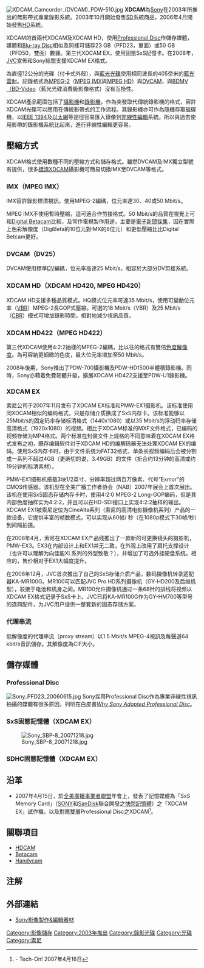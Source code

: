 {{Expand language|en}}[[File:XDCAM_Camcorder_(DVCAM)_PDW-510.jpg|thumb]]
'''XDCAM'''為[[Sony|Sony]]在2003年所推出的無影帶式專業錄影系統。2003年10月開始發售[[標準畫質電視|SD]]系統商品，2006年4月開始發售[[標準畫質電視|HD]]系統。

XDCAM的首兩代XDCAM及XDCAM HD，使用[[Professional_Disc|Professional Disc]]作儲存媒體，媒體和[[Blu-ray_Disc|Blu-ray Disc]]相似及同樣可儲存23 GB（PFD23，單面）或50 GB（PFD50，雙面）數據。第三代XDCAM EX，使用固態SxS記憶卡。在2008年，[[JVC|JVC]]宣佈和Sony結盟支援XDCAM EX格式。

為直徑12公分的光碟（付卡式外殼），與[[Blu-ray_Disc|藍光光碟]]使用相同波長的405奈米的[[藍光雷射|藍光雷射]]。記錄格式為[[MPEG-2|MPEG-2]]（[[MPEG_IMX|MPEG IMX]]與[[MPEG_HD|MPEG HD]]）與[[DVCAM|DVCAM]]，與[[BDMV|BDMV（BD-Video]]（藍光光碟消費級影像格式）沒有互換性。

XDCAM產品範圍包括了[[攝影機|攝影機]]和[[錄影機|錄影機]]，作為突發取代傳統錄影機的格式，容許XDCAM光碟可以應用在傳統影帶式的工作流程。其錄影機亦可作為隨機存取磁碟機，以[[IEEE_1394|IEEE 1394]]及[[以太網|以太網]]等途徑容易匯入錄像到[[非線性編輯|非線性編輯]]系統。所以與過去使用影帶的錄影機系統比起來，進行非線性編輯更容易。

== 壓縮方式 ==
XDCAM格式使用數種不同的壓縮方式和儲存格式。雖然DVCAM及IMX獨立型號有提供，很多[[標清|標清]]XDCAM攝影機可簡易切換IMX至DVCAM等格式。

=== IMX（MPEG IMX） ===
IMX容許錄影標清視訊，使用MPEG-2編碼，位元率達30、40或50 Mbit/s。

MPEG IMX不使用暫時壓縮，這可適合作剪接格式。50 Mbit/s的品質在視覺上可和[[Betacam#Digital_Betacam|Digital Betacam]]比較，及常作電視製作用途，主要是[[電子新聞採集|電子新聞採集]]，因在實際上色彩解像度（DigiBeta的10位元對IMX的8位元）和更低壓縮比比Digital Betcam更好。

=== DVCAM（DV25） ===
DVCAM使用標準[[DV|DV]]編碼，位元率高達25 Mbit/s，相容於大部分DV剪接系統。

=== XDCAM HD（XDCAM HD420, MPEG HD420） ===
XDCAM HD支援多種品質模式。HQ模式位元率可達35 Mbit/s，使用可變動位元率（[[VBR|VBR]]）MPEG-2長GOP式壓縮。可選的18 Mbit/s（VBR）及25 Mbit/s（[[CBR|CBR]]）模式可增加錄影時間，相對地減少視訊品質。

=== XDCAM HD422（MPEG HD422） ===
第三代XDCAM使用4:2:2抽樣的MPEG-2編碼，比以往的格式有雙倍[[色度抽樣|色度解像度]]。為可容納更細緻的色度，最大位元率增加至50 Mbit/s。

2008年後期，Sony推出了PDW-700攝影機及PDW-HD1500半體積錄影機。同時，Sony亦藉着免費韌體升級，擴展XDCAM HD422支援至PDW-U1錄影機。

=== XDCAM EX ===
索尼公司于2007年11月发布了XDCAM EX标准和PMW-EX1摄影机。该标准使用同XDCAM相似的编码格式，只是存储介质换成了SxS内存卡。该标准能够以25Mbit/s的固定码率存储标清格式（1440x1080）或以35 Mbit/s的浮动码率存储高清格式（1920x1080）的视频。相比于XDCAM标准的MXF文件格式，已编码的视频存储为MP4格式。两个标准在封装文件上规格的不同意味着在XDCAM EX格式发布之初，既存编辑软件对于XDCAM HD的编解码器无法处理XDCAM EX的编码。使用SxS内存卡时，由于文件系统为FAT32格式，单条长视频编码后会被分割成一系列不超过4GB（更确切的说，3.49GB）的文件（折合约13分钟的高清或约19分钟的标清素材）。

PMW-EX1摄影机搭载3块1/2英寸、分辨率超过两百万像素、代号“Exmor”的CMOS传感器。该机型在全美广播工作者协会（NAB）2007年展会上首次展出。该机在使用SxS固态存储内存卡时，使用4:2:0 MPEG-2 Long-GOP编码，但是其内部色度抽样实为4:2:2，并且可以在HD-SDI接口上实现4:2:2抽样的输出。XDCAM EX1被索尼定位为CineAlta系列（索尼的高清电影摄像机系列）产品的一款设备，它提供丰富的帧数模式，可以实现从60帧/ 秒（在1080p模式下30帧/秒）到间隔拍摄。

在2008年4月，索尼在XDCAM EX产品线推出了一款新的可更换镜头的摄影机，PMW-EX3。EX3在内部设计上和EX1并无二致，在外观上改用了肩托支撑设计（也许可以理解为向佳能XL系列的外型致敬？），并增加了可选外挂硬盘系统。相应的，售价相对于EX1大幅度提升。

在2008年12月，JVC首次推出了自己的SxS存储介质产品，数码摄像机转录适配器KA-MR100G。MR100可以匹配JVC Pro HD系列摄像机（GY-HD200及后继机型），驳接于电池和机身之间。MR100允许摄像机通过一条68针的排线将视频以XDCAM EX格式记录于SxS卡上。JVC已将KA-MR100G作为GY-HM700等型号的选购配件，为JVC用户提供一整套新的固态存储方案。

=== 代理串流 ===
低解像度的代理串流（proxy stream）以1.5 Mbit/s MPEG-4視訊及每聲道64 kbit/s音訊儲存。其解像度為CIF大小。

== 儲存媒體 ==
=== Professional Disc ===
[[File:Sony_PFD23_20060615.jpg|thumb]]
{{see also|Professional Disc}}
Sony採用Professional Disc作為專業非線性視訊拍攝的媒體有很多原因，列明在白皮書[https://web.archive.org/web/20080406123900/http://bssc.sel.sony.com/BroadcastandBusiness/docs/brochures/v2223.pdf ''Why Sony Adopted Professional Disc'']。
<!--
實質上Professional Disc格式format was deemed to be a suitable, cost effective and easy step forward. The discs are reliable and robust, suitable for field work (something which has previously been a problem with many disc-based systems). Additionally, the cost of media is comparable to existing professional formats.
-->

=== SxS固態記憶體（XDCAM EX） ===
[[File:Sony_SBP-8_20071218.jpg|thumb]]

=== SDHC固態記憶體（XDCAM EX） ===

== 沿革 ==
*2007年4月15日，於[[全美廣播事業者聯盟|全美廣播事業者聯盟]]年會上，發表了記憶媒體為「SxS Memory Card」（[[SONY|SONY]]和[[SanDisk|SanDisk]]聯合開發之[[快閃記憶體|快閃記憶體]]）之「XDCAM EX」試作機，以及對應雙層Professional Disc之XDCAM<ref>[http://techon.nikkeibp.co.jp/article/NEWS/20070416/130884/ {{Wayback|url=http://techon.nikkeibp.co.jp/article/NEWS/20070416/130884/ |date=20160304112417 }} {{lang|ja|【NAB2007】ソニー，フラッシュ・メモリ採用機など業務用HDTVビデオ・カメラを強化}}] - Tech-On! 2007年4月16日</ref>。

== 關聯項目 ==
* [[HDCAM|HDCAM]]
* [[Betacam|Betacam]]
* [[Handycam|Handycam]]

== 注解 ==
<references/>

== 外部連結 ==
{{commonscat|Sony XDCAM}}
* [http://www.sony.jp/products/Professional/XDCAM/ Sony影像製作&編輯器材] {{Wayback|url=http://www.sony.jp/products/Professional/XDCAM/ |date=20130928194918 }}

{{商業家庭影音媒體}}
{{Sony品牌}}

[[Category:影像儲存|Category:影像儲存]]
[[Category:2003年推出|Category:2003年推出]]
[[Category:錄影光碟|Category:錄影光碟]]
[[Category:光碟|Category:光碟]]
[[Category:索尼|Category:索尼]]